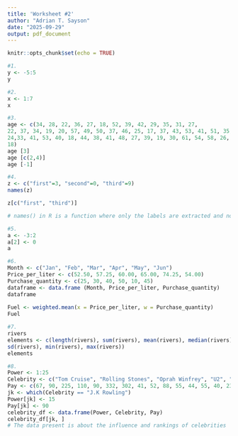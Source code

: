 ```yaml
---
title: 'Worksheet #2'
author: "Adrian T. Sayson"
date: "2025-09-29"
output: pdf_document
---
```


```r
knitr::opts_chunk$set(echo = TRUE)
```

```r
#1.
y <- -5:5
y
```

```r
#2.
x <- 1:7
x
```

```r
#3.
age <- c(34, 28, 22, 36, 27, 18, 52, 39, 42, 29, 35, 31, 27,
22, 37, 34, 19, 20, 57, 49, 50, 37, 46, 25, 17, 37, 43, 53, 41, 51, 35,
24,33, 41, 53, 40, 18, 44, 38, 41, 48, 27, 39, 19, 30, 61, 54, 58, 26,
18)
age [3]
age [c(2,4)]
age [-1]
```

```r
#4.
z <- c("first"=3, "second"=0, "third"=9)
names(z)

z[c("first", "third")]

# names() in R is a function where only the labels are extracted and not the values of those labels
```

```r
#5.
a <- -3:2
a[2] <- 0
a
```

```r
#6.
Month <- c("Jan", "Feb", "Mar", "Apr", "May", "Jun")
Price_per_liter <- c(52.50, 57.25, 60.00, 65.00, 74.25, 54.00)
Purchase_quantity <- c(25, 30, 40, 50, 10, 45)
dataframe <- data.frame (Month, Price_per_liter, Purchase_quantity)
dataframe
             
Fuel <- weighted.mean(x = Price_per_liter, w = Purchase_quantity)
Fuel
```

```r
#7.
rivers
elements <- c(length(rivers), sum(rivers), mean(rivers), median(rivers), var(rivers),
sd(rivers), min(rivers), max(rivers))
elements
```

```r
#8.
Power <- 1:25
Celebrity <- c("Tom Cruise", "Rolling Stones", "Oprah Winfrey", "U2", "Tiger Woods", "Steven Spielberg", "Howard Stern", "50 Cent", "Cast of the Sopranos", "Dan Brown", "Bruce Springsteen", "Donald Trump", "Muhammad Ali", "Paul McCartney", "George Lucas", "Elton John", "David Letterman", "Phil Mickelson", "J.K Rowling", "Bradd Pitt", "Peter Jackson", "Dr. Phil Mcgraw", "Jay Lenon", "Celine Dion", "Kobe Bryant")
Pay <- c(67, 90, 225, 110, 90, 332, 302, 41, 52, 88, 55, 44, 55, 40, 233, 34, 40, 47, 75, 25, 39, 45, 32, 40, 31)
jk <- which(Celebrity == "J.K Rowling")
Power[jk] <- 15
Pay[jk] <- 90
celebrity_df <- data.frame(Power, Celebrity, Pay)
celebrity_df[jk, ]
# The data present is about the influence and rankings of celebrities
```
